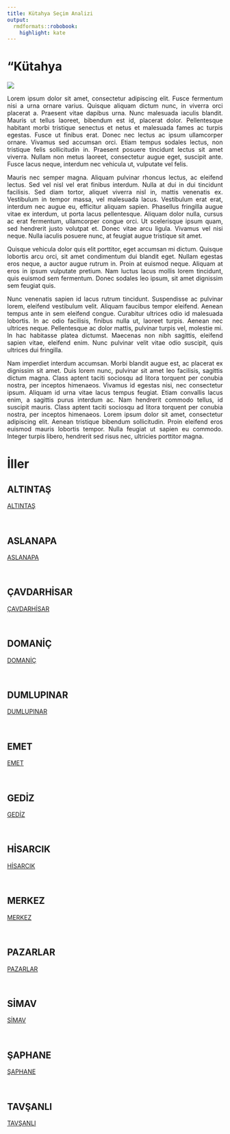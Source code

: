 ```yaml
---
title: Kütahya Seçim Analizi
output:
  rmdformats::robobook:
    highlight: kate
---
```

# "Kütahya

<img src="https://ontheworldmap.com/turkey/map-of-turkey.jpg" >

::: {style="text-align: justify;"}
Lorem ipsum dolor sit amet, consectetur adipiscing elit. Fusce fermentum nisi a urna ornare varius. Quisque aliquam dictum nunc, in viverra orci placerat a. Praesent vitae dapibus urna. Nunc malesuada iaculis blandit. Mauris ut tellus laoreet, bibendum est id, placerat dolor. Pellentesque habitant morbi tristique senectus et netus et malesuada fames ac turpis egestas. Fusce ut finibus erat. Donec nec lectus ac ipsum ullamcorper ornare. Vivamus sed accumsan orci. Etiam tempus sodales lectus, non tristique felis sollicitudin in. Praesent posuere tincidunt lectus sit amet viverra. Nullam non metus laoreet, consectetur augue eget, suscipit ante. Fusce lacus neque, interdum nec vehicula ut, vulputate vel felis.
:::


::: {style="text-align: justify;"}
Mauris nec semper magna. Aliquam pulvinar rhoncus lectus, ac eleifend lectus. Sed vel nisl vel erat finibus interdum. Nulla at dui in dui tincidunt facilisis. Sed diam tortor, aliquet viverra nisl in, mattis venenatis ex. Vestibulum in tempor massa, vel malesuada lacus. Vestibulum erat erat, interdum nec augue eu, efficitur aliquam sapien. Phasellus fringilla augue vitae ex interdum, ut porta lacus pellentesque. Aliquam dolor nulla, cursus ac erat fermentum, ullamcorper congue orci. Ut scelerisque ipsum quam, sed hendrerit justo volutpat et. Donec vitae arcu ligula. Vivamus vel nisi neque. Nulla iaculis posuere nunc, at feugiat augue tristique sit amet.
:::


::: {style="text-align: justify;"}
Quisque vehicula dolor quis elit porttitor, eget accumsan mi dictum. Quisque lobortis arcu orci, sit amet condimentum dui blandit eget. Nullam egestas eros neque, a auctor augue rutrum in. Proin at euismod neque. Aliquam at eros in ipsum vulputate pretium. Nam luctus lacus mollis lorem tincidunt, quis euismod sem fermentum. Donec sodales leo ipsum, sit amet dignissim sem feugiat quis.
:::


::: {style="text-align: justify;"}
Nunc venenatis sapien id lacus rutrum tincidunt. Suspendisse ac pulvinar lorem, eleifend vestibulum velit. Aliquam faucibus tempor eleifend. Aenean tempus ante in sem eleifend congue. Curabitur ultrices odio id malesuada lobortis. In ac odio facilisis, finibus nulla ut, laoreet turpis. Aenean nec ultrices neque. Pellentesque ac dolor mattis, pulvinar turpis vel, molestie mi. In hac habitasse platea dictumst. Maecenas non nibh sagittis, eleifend sapien vitae, eleifend enim. Nunc pulvinar velit vitae odio suscipit, quis ultrices dui fringilla.
:::


::: {style="text-align: justify;"}
Nam imperdiet interdum accumsan. Morbi blandit augue est, ac placerat ex dignissim sit amet. Duis lorem nunc, pulvinar sit amet leo facilisis, sagittis dictum magna. Class aptent taciti sociosqu ad litora torquent per conubia nostra, per inceptos himenaeos. Vivamus id egestas nisi, nec consectetur ipsum. Aliquam id urna vitae lacus tempus feugiat. Etiam convallis lacus enim, a sagittis purus interdum ac. Nam hendrerit commodo tellus, id suscipit mauris. Class aptent taciti sociosqu ad litora torquent per conubia nostra, per inceptos himenaeos. Lorem ipsum dolor sit amet, consectetur adipiscing elit. Aenean tristique bibendum sollicitudin. Proin eleifend eros euismod mauris lobortis tempor. Nulla feugiat ut sapien eu commodo. Integer turpis libero, hendrerit sed risus nec, ultricies porttitor magna. 
:::

# İller


## ALTINTAŞ

 <a href="ALTINTAŞ">ALTINTAŞ</a> 

<br>


## ASLANAPA

 <a href="ASLANAPA">ASLANAPA</a> 

<br>


## ÇAVDARHİSAR

 <a href="ÇAVDARHİSAR">ÇAVDARHİSAR</a> 

<br>


## DOMANİÇ

 <a href="DOMANİÇ">DOMANİÇ</a> 

<br>


## DUMLUPINAR

 <a href="DUMLUPINAR">DUMLUPINAR</a> 

<br>


## EMET

 <a href="EMET">EMET</a> 

<br>


## GEDİZ

 <a href="GEDİZ">GEDİZ</a> 

<br>


## HİSARCIK

 <a href="HİSARCIK">HİSARCIK</a> 

<br>


## MERKEZ

 <a href="MERKEZ">MERKEZ</a> 

<br>


## PAZARLAR

 <a href="PAZARLAR">PAZARLAR</a> 

<br>


## SİMAV

 <a href="SİMAV">SİMAV</a> 

<br>


## ŞAPHANE

 <a href="ŞAPHANE">ŞAPHANE</a> 

<br>


## TAVŞANLI

 <a href="TAVŞANLI">TAVŞANLI</a> 

<br>
